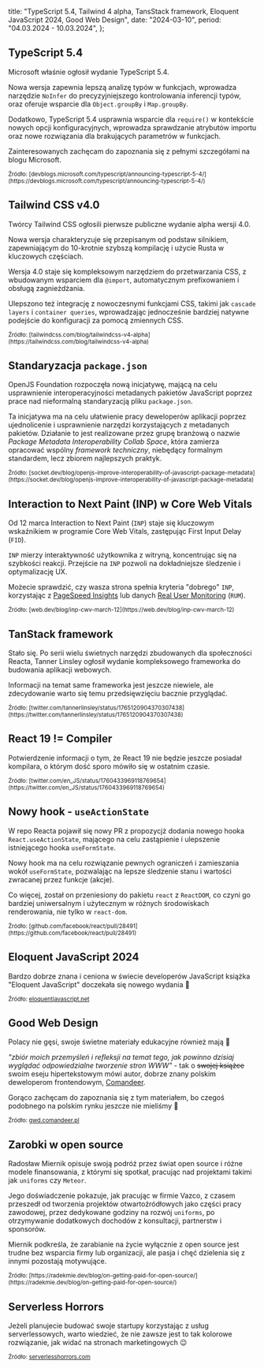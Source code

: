   title:
    "TypeScript 5.4, Tailwind 4 alpha, TansStack framework, Eloquent JavaScript 2024, Good Web Design",
  date: "2024-03-10",
  period: "04.03.2024 - 10.03.2024",
};

## TypeScript 5.4

Microsoft właśnie ogłosił wydanie TypeScript 5.4.

Nowa wersja zapewnia lepszą analizę typów w funkcjach, wprowadza narzędzie `NoInfer` do precyzyjniejszego kontrolowania inferencji typów, oraz oferuje wsparcie dla `Object.groupBy` i `Map.groupBy`.

Dodatkowo, TypeScript 5.4 usprawnia wsparcie dla `require()` w kontekście nowych opcji konfiguracyjnych, wprowadza sprawdzanie atrybutów importu oraz nowe rozwiązania dla brakujących parametrów w funkcjach.

Zainteresowanych zachęcam do zapoznania się z pełnymi szczegółami na blogu Microsoft.

<small>
  Źródło:
  [devblogs.microsoft.com/typescript/announcing-typescript-5-4/](https://devblogs.microsoft.com/typescript/announcing-typescript-5-4/)
</small>

## Tailwind CSS v4.0

Twórcy Tailwind CSS ogłosili pierwsze publiczne wydanie alpha wersji 4.0.

Nowa wersja charakteryzuje się przepisanym od podstaw silnikiem, zapewniającym do 10-krotnie szybszą kompilację i użycie Rusta w kluczowych częściach.

Wersja 4.0 staje się kompleksowym narzędziem do przetwarzania CSS, z wbudowanym wsparciem dla `@import`, automatycznym prefixowaniem i obsługą zagnieżdżania.

Ulepszono też integrację z nowoczesnymi funkcjami CSS, takimi jak `cascade layers` i `container queries`, wprowadzając jednocześnie bardziej natywne podejście do konfiguracji za pomocą zmiennych CSS.

<small>
  Źródło:
  [tailwindcss.com/blog/tailwindcss-v4-alpha](https://tailwindcss.com/blog/tailwindcss-v4-alpha)
</small>

## Standaryzacja `package.json`

OpenJS Foundation rozpoczęła nową inicjatywę, mającą na celu usprawnienie interoperacyjności metadanych pakietów JavaScript poprzez prace nad nieformalną standaryzacją pliku `package.json`.

Ta inicjatywa ma na celu ułatwienie pracy deweloperów aplikacji poprzez ujednolicenie i usprawnienie narzędzi korzystających z metadanych pakietów. Działanie to jest realizowane przez grupę branżową o nazwie _Package Metadata Interoperability Collab Space_, która zamierza opracować wspólny _framework techniczny_, niebędący formalnym standardem, lecz zbiorem najlepszych praktyk.

<small>
  Źródło:
  [socket.dev/blog/openjs-improve-interoperability-of-javascript-package-metadata](https://socket.dev/blog/openjs-improve-interoperability-of-javascript-package-metadata)
</small>

## Interaction to Next Paint (INP) w Core Web Vitals

Od 12 marca Interaction to Next Paint (`INP`) staje się kluczowym wskaźnikiem w programie Core Web Vitals, zastępując First Input Delay (`FID`).

`INP` mierzy interaktywność użytkownika z witryną, koncentrując się na szybkości reakcji. Przejście na `INP` pozwoli na dokładniejsze śledzenie i optymalizację UX.

Możecie sprawdzić, czy wasza strona spełnia kryteria "dobrego" `INP`, korzystając z [PageSpeed Insights](https://pagespeed.web.dev/) lub danych [Real User Monitoring](https://en.wikipedia.org/wiki/Real_user_monitoring) (`RUM`).

<small>
  Źródło: [web.dev/blog/inp-cwv-march-12](https://web.dev/blog/inp-cwv-march-12)
</small>

## TanStack framework

Stało się. Po serii wielu świetnych narzędzi zbudowanych dla społeczności Reacta, Tanner Linsley ogłosił wydanie kompleksowego frameworka do budowania aplikacji webowych.

Informacji na temat same frameworka jest jeszcze niewiele, ale zdecydowanie warto się temu przedsięwzięciu bacznie przyglądać.

<small>
  Źródło:
  [twitter.com/tannerlinsley/status/1765120904370307438](https://twitter.com/tannerlinsley/status/1765120904370307438)
</small>

## React 19 != Compiler

Potwierdzenie informacji o tym, że React 19 nie będzie jeszcze posiadał kompilara, o którym dość sporo mówiło się w ostatnim czasie.

<small>
  Źródło:
  [twitter.com/en_JS/status/1760433969118769654](https://twitter.com/en_JS/status/1760433969118769654)
</small>

## Nowy hook - `useActionState`

W repo Reacta pojawił się nowy PR z propozycjż dodania nowego hooka `React.useActionState`, mającego na celu zastąpienie i ulepszenie istniejącego hooka `useFormState`.

Nowy hook ma na celu rozwiązanie pewnych ograniczeń i zamieszania wokół `useFormState`, pozwalając na lepsze śledzenie stanu i wartości zwracanej przez funkcje (akcje).

Co więcej, został on przeniesiony do pakietu `react` z `ReactDOM`, co czyni go bardziej uniwersalnym i użytecznym w różnych środowiskach renderowania, nie tylko w `react-dom`.

<small>
  Źródło:
  [github.com/facebook/react/pull/28491](https://github.com/facebook/react/pull/28491)
</small>

## Eloquent JavaScript 2024

Bardzo dobrze znana i ceniona w świecie developerów JavaScript książka "Eloquent JavaScript" doczekała się nowego wydania 🎉

<small>Źródło: [eloquentjavascript.net](https://eloquentjavascript.net/)</small>

## Good Web Design

Polacy nie gęsi, swoje świetne materiały edukacyjne również mają 💪

_"zbiór moich przemyśleń i refleksji na temat tego, jak powinno dzisiaj wyglądać odpowiedzialne tworzenie stron WWW"_ - tak o <s>swojej książce</s> swoim eseju hipertekstowym mówi autor, dobrze znany polskim deweloperom frontendowym, [Comandeer](https://blog.comandeer.pl/).

Gorąco zachęcam do zapoznania się z tym materiałem, bo czegoś podobnego na polskim rynku jeszcze nie mieliśmy 👏

<small>Źródło: [gwd.comandeer.pl](https://gwd.comandeer.pl/)</small>

## Zarobki w open source

Radosław Miernik opisuje swoją podróż przez świat open source i różne modele finansowania, z którymi się spotkał, pracując nad projektami takimi jak `uniforms` czy `Meteor`.

Jego doświadczenie pokazuje, jak pracując w firmie Vazco, z czasem przeszedł od tworzenia projektów otwartoźródłowych jako części pracy zawodowej, przez dedykowane godziny na rozwój `uniforms`, po otrzymywanie dodatkowych dochodów z konsultacji, partnerstw i sponsorów.

Miernik podkreśla, że zarabianie na życie wyłącznie z open source jest trudne bez wsparcia firmy lub organizacji, ale pasja i chęć dzielenia się z innymi pozostają motywujące.

<small>
  Źródło:
  [https://radekmie.dev/blog/on-getting-paid-for-open-source/](https://radekmie.dev/blog/on-getting-paid-for-open-source/)
</small>

## Serverless Horrors

Jeżeli planujecie budować swoje startupy korzystając z usług serverlessowych, warto wiedzieć, że nie zawsze jest to tak kolorowe rozwiązanie, jak widać na stronach marketingowych 😉

<small>Źródło: [serverlesshorrors.com](https://serverlesshorrors.com/)</small>
